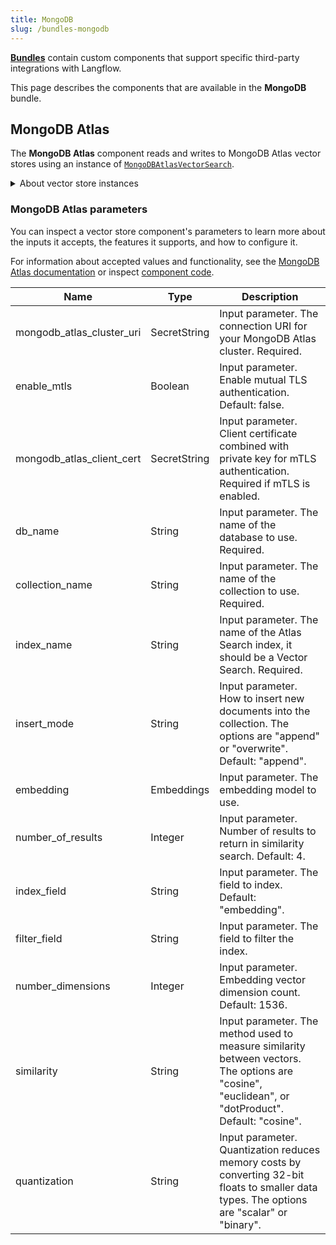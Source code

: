 ```yaml
---
title: MongoDB
slug: /bundles-mongodb
---
```



<Icon name="Blocks" aria-hidden="true" /> [**Bundles**](/components-bundle-components) contain custom components that support specific third-party integrations with Langflow.

This page describes the components that are available in the **MongoDB** bundle.

## MongoDB Atlas

The **MongoDB Atlas** component reads and writes to MongoDB Atlas vector stores using an instance of [`MongoDBAtlasVectorSearch`](https://python.langchain.com/docs/integrations/vectorstores/mongodb_atlas/).

<details>
<summary>About vector store instances</summary>

<PartialVectorStoreInstance />

</details>

<PartialVectorSearchResults />

### MongoDB Atlas parameters

You can inspect a vector store component's parameters to learn more about the inputs it accepts, the features it supports, and how to configure it.

<PartialParams />

<PartialConditionalParams />

For information about accepted values and functionality, see the [MongoDB Atlas documentation](https://www.mongodb.com/docs/atlas/atlas-vector-search/tutorials/vector-search-quick-start/) or inspect [component code](/concepts-components#component-code).

| Name                      | Type         | Description                               |
| ------------------------- | ------------ | ----------------------------------------- |
| mongodb_atlas_cluster_uri | SecretString | Input parameter. The connection URI for your MongoDB Atlas cluster. Required. |
| enable_mtls               | Boolean      | Input parameter. Enable mutual TLS authentication. Default: false. |
| mongodb_atlas_client_cert | SecretString | Input parameter. Client certificate combined with private key for mTLS authentication. Required if mTLS is enabled. |
| db_name                   | String       | Input parameter. The name of the database to use. Required. |
| collection_name           | String       | Input parameter. The name of the collection to use. Required. |
| index_name                | String       | Input parameter. The name of the Atlas Search index, it should be a Vector Search. Required. |
| insert_mode               | String       | Input parameter. How to insert new documents into the collection. The options are "append" or "overwrite". Default: "append". |
| embedding                 | Embeddings   | Input parameter. The embedding model to use. |
| number_of_results         | Integer      | Input parameter. Number of results to return in similarity search. Default: 4. |
| index_field               | String       | Input parameter. The field to index. Default: "embedding". |
| filter_field              | String       | Input parameter. The field to filter the index. |
| number_dimensions         | Integer      | Input parameter. Embedding vector dimension count. Default: 1536. |
| similarity                | String       | Input parameter. The method used to measure similarity between vectors. The options are "cosine", "euclidean", or "dotProduct". Default: "cosine". |
| quantization              | String       | Input parameter. Quantization reduces memory costs by converting 32-bit floats to smaller data types. The options are "scalar" or "binary". |